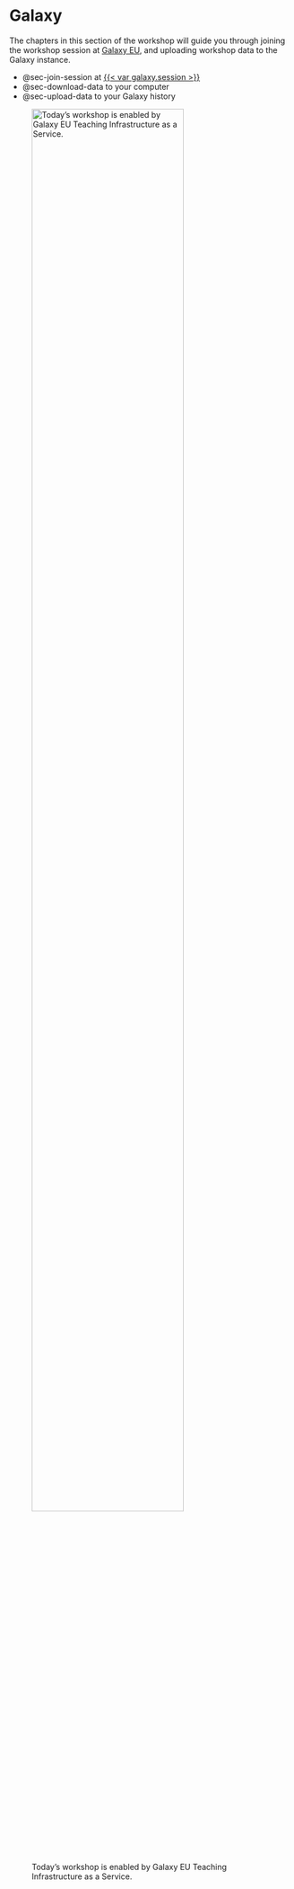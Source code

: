 # Galaxy {#sec-galaxy}

The chapters in this section of the workshop will guide you through joining the workshop session at [Galaxy EU](https://usegalaxy.eu), and uploading workshop data to the Galaxy instance.

- @sec-join-session at [{{< var galaxy.session >}}]({{< var galaxy.session >}})
- @sec-download-data to your computer
- @sec-upload-data to your Galaxy history

![Today's workshop is enabled by Galaxy EU Teaching Infrastructure as a Service.](assets/images/tiaas-logo.png){#fig-tiaas-logo fig-alt="Galaxy TIaaS (Teaching Infrastructure as a Service) logo" width="80%"}